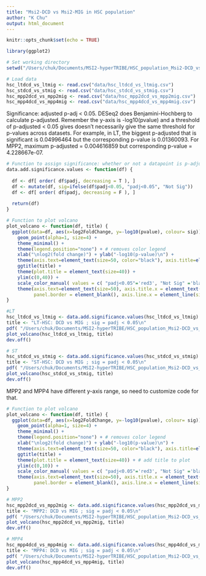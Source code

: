```yaml
---
title: "Msi2-DCD vs Msi2-MIG in HSC population"
author: "K Chu"
output: html_document
---
```


```r
knitr::opts_chunk$set(echo = TRUE)
```

```r
library(ggplot2)
```

```r
# Set working directory
setwd("/Users/chuk/Documents/MSI2-hyperTRIBE/HSC_population_Msi2-DCD_vs_Msi2-MIG/")

# Load data
hsc_ltdcd_vs_ltmig <- read.csv("data/hsc_ltdcd_vs_ltmig.csv")
hsc_stdcd_vs_stmig <- read.csv("data/hsc_stdcd_vs_stmig.csv")
hsc_mpp2dcd_vs_mpp2mig <- read.csv("data/hsc_mpp2dcd_vs_mpp2mig.csv")
hsc_mpp4dcd_vs_mpp4mig <- read.csv("data/hsc_mpp4dcd_vs_mpp4mig.csv")
```

Significance: adjusted p-adj < 0.05.
DESeq2 does Benjamini-Hochberg to calculate p-adjusted.
Remember the y-axis is -log10(pvalue) and a threshold of p-adjusted < 0.05 gives doesn't necessarily give the same threshold for p-values across datasets. For example, in LT, the biggest p-adjusted that is significant is 0.04996464 but the corresponding p-value is 0.01360093. For MPP2, maximum p-adjusted = 0.004616859 but corresponding p-value = 4.228667e-07.

```r
# Function to assign significance: whether or not a datapoint is p-adjusted < 0.05
data.add.significance.values <- function(df) {
  
  df <- df[ order( df$padj, decreasing = T ), ]
  df <- mutate(df, sig=ifelse(df$padj<0.05, "padj<0.05", "Not Sig"))
  df <- df[ order( df$padj, decreasing = F ), ]
  
  return(df)
}

# Function to plot volcano
plot_volcano <- function(df, title) {
  ggplot(data=df, aes(x=log2FoldChange, y=-log10(pvalue), colour= sig)) +
    geom_point(alpha=1, size=4) +
    theme_minimal() +
    theme(legend.position="none") + # removes color legend
    xlab("\nlog2(fold change)") + ylab("-log10(p-value)\n") +
    theme(axis.text=element_text(size=50, color="black"), axis.title=element_text(size=50, color="black")) + 
    ggtitle(title) +
    theme(plot.title = element_text(size=40)) + 
    ylim(c(0,40)) +
    scale_color_manual( values = c( "padj<0.05"='red3', "Not Sig" ='black' ) ) + 
    theme(axis.text=element_text(size=50), axis.title.x = element_text(size=50), axis.title.y = element_text(size=50), 
          panel.border = element_blank(), axis.line.x = element_line(size = 1.5), axis.line.y = element_line(size = 1.5)) 
}

#LT
hsc_ltdcd_vs_ltmig <- data.add.significance.values(hsc_ltdcd_vs_ltmig)
title <- "LT-HSC: DCD vs MIG ; sig = padj < 0.05\n"
pdf( "/Users/chuk/Documents/MSI2-hyperTRIBE/HSC_population_Msi2-DCD_vs_Msi2-MIG/figures/LT_Msi2DCD_vs_Msi2MIG.pdf", 14, 10, useDingbats = F )
plot_volcano(hsc_ltdcd_vs_ltmig, title)
dev.off()

# ST
hsc_stdcd_vs_stmig <- data.add.significance.values(hsc_stdcd_vs_stmig)
title <- "ST-HSC: DCD vs MIG ; sig = padj < 0.05\n"
pdf( "/Users/chuk/Documents/MSI2-hyperTRIBE/HSC_population_Msi2-DCD_vs_Msi2-MIG/figures/ST_Msi2DCD_vs_Msi2MIG.pdf", 14, 10, useDingbats = F )
plot_volcano(hsc_stdcd_vs_stmig, title)
dev.off()
```

MPP2 and MPP4 have different y-axis range, so need to customize code for that.

```r
# Function to plot volcano
plot_volcano <- function(df, title) {
  ggplot(data=df, aes(x=log2FoldChange, y=-log10(pvalue), colour= sig)) +
    geom_point(alpha=1, size=4) +
    theme_minimal() +
    theme(legend.position="none") + # removes color legend
    xlab("\nlog2(fold change)") + ylab("-log10(p-value)\n") +
    theme(axis.text=element_text(size=50, color="black"), axis.title=element_text(size=50, color="black")) + # make axis labels bigger
    ggtitle(title) +
    theme(plot.title = element_text(size=40)) + # add title to plot
    ylim(c(0,10)) +
    scale_color_manual( values = c( "padj<0.05"='red3', "Not Sig" ='black' ) ) + 
    theme(axis.text=element_text(size=50), axis.title.x = element_text(size=50), axis.title.y = element_text(size=50), 
          panel.border = element_blank(), axis.line.x = element_line(size = 1.5), axis.line.y = element_line(size = 1.5)) 
}

# MPP2
hsc_mpp2dcd_vs_mpp2mig <- data.add.significance.values(hsc_mpp2dcd_vs_mpp2mig)
title <- "MPP2: DCD vs MIG ; sig = padj < 0.05\n"
pdf( "/Users/chuk/Documents/MSI2-hyperTRIBE/HSC_population_Msi2-DCD_vs_Msi2-MIG/figures/MPP2_Msi2DCD_vs_Msi2MIG.pdf", 14, 10, useDingbats = F )
plot_volcano(hsc_mpp2dcd_vs_mpp2mig, title)
dev.off()

# MPP4
hsc_mpp4dcd_vs_mpp4mig <- data.add.significance.values(hsc_mpp4dcd_vs_mpp4mig)
title <- "MPP4: DCD vs MIG ; sig = padj < 0.05\n"
pdf( "/Users/chuk/Documents/MSI2-hyperTRIBE/HSC_population_Msi2-DCD_vs_Msi2-MIG/figures/MPP4_Msi2DCD_vs_Msi2MIG.pdf", 14, 10, useDingbats = F )
plot_volcano(hsc_mpp4dcd_vs_mpp4mig, title)
dev.off()
```





